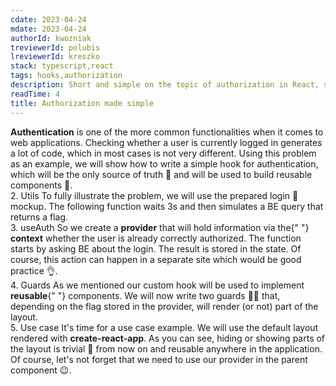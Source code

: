 ```yaml
---
cdate: 2023-04-24
mdate: 2023-04-24
authorId: kwozniak
treviewerId: polubis
lreviewerId: kreszko
stack: typescript,react
tags: hooks,authorization
description: Short and simple on the topic of authorization in React, so as not to get hung up on it.
readTime: 4
title: Authorization made simple
---
```


<Prelude>
  <M>
    <B>Authentication</B> is one of the more common functionalities when it
    comes to web applications. Checking whether a user is currently logged in
    generates a lot of code, which in most cases is not very different. Using
    this problem as an example, we will show how to write a simple hook for
    authentication, which will be the only source of truth 📖 and will be used
    to build reusable components 🧩.
  </M>
</Prelude>

<Section>
  <XL>2. Utils</XL>
  <M>
    To fully illustrate the problem, we will use the prepared login 🔑 mockup.
    The following function waits 3s and then simulates a BE query that returns a
    flag.
  </M>
  <Snippet
    description="Login endpoint mock"
    linesCount={15}
    src="https://raw.githubusercontent.com/ajronn/useAuth/main/src/mocks/index.ts"
  />
</Section>

<Section>
  <XL>3. useAuth</XL>
  <M>
    So we create a <B>provider</B> that will hold information via the{" "}
    <B>context</B>
    whether the user is already correctly authorized. The function starts by asking
    BE about the login. The result is stored in the state. Of course, this action
    can happen in a separate site which would be good practice 👌.
  </M>
  <Snippet
    description="useAuth provider and hook"
    linesCount={26}
    src="https://raw.githubusercontent.com/ajronn/useAuth/main/src/useAuth/index.tsx"
  />
</Section>

<Section>
  <XL>4. Guards</XL>
  <M>
    As we mentioned our custom hook will be used to implement <B>reusable</B>{" "}
    components. We will now write two guards 💂‍♂️ that, depending on the flag
    stored in the provider, will render (or not) part of the layout.
  </M>
  <Snippet
    description="Guards"
    linesCount={13}
    src="https://raw.githubusercontent.com/ajronn/useAuth/main/src/guards/index.tsx"
  />
</Section>

<Section>
  <XL>5. Use case</XL>
  <M>
    It's time for a use case example. We will use the default layout rendered
    with <B>create-react-app</B>.
  </M>
  <Snippet
    description="Guards"
    linesCount={37}
    src="https://raw.githubusercontent.com/ajronn/useAuth/main/src/App.tsx"
  />
  <M>
    As you can see, hiding or showing parts of the layout is trivial 🤡 from now
    on and reusable anywhere in the application. Of course, let's not forget
    that we need to use our provider in the parent component 😉.
  </M>
</Section>
